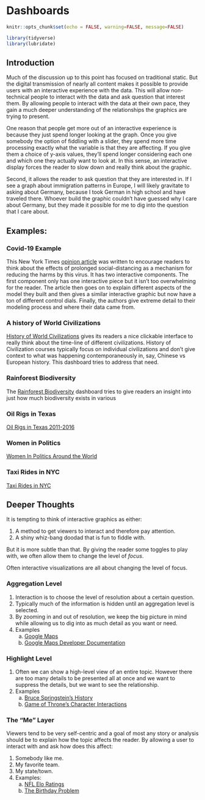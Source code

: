 # Dashboards

```r
knitr::opts_chunk$set(echo = FALSE, warning=FALSE, message=FALSE)

library(tidyverse)
library(lubridate)
```


## Introduction
Much of the discussion up to this point has focused on traditional static. But the digital transmission of nearly all content makes it possible to provide users with an interactive experience with the data. This will allow non-technical people to interact with the data and ask question that interest them. By allowing people to interact with the data at their own pace, they gain a much deeper understanding of the relationships the graphics are trying to present.

One reason that people get more out of an interactive experience is because they just spend longer looking at the graph. Once you give somebody the option of fiddling with a slider, they spend more time processing exactly what the variable is that they are affecting. If you give them a choice of y-axis values, they'll spend longer considering each one and which one they actually want to look at.  In this sense, an interactive display forces the reader to slow down and really think about the graphic.

Second, it allows the reader to ask question that they are interested in. If I see a graph about immigration patterns in Europe, I will likely gravitate to asking about Germany, because I took German in high school and have traveled there. Whoever build the graphic couldn't have guessed why I care about Germany, but they made it possible for me to dig into the question that I care about.

## Examples:

### Covid-19 Example

This New York Times [opinion article](https://www.nytimes.com/interactive/2020/03/25/opinion/coronavirus-trump-reopen-america.html?smid=fb-share&fbclid=IwAR0FAbOYaDwLx1cm9mHNgz3VWo6T5jy77IWR_k9f-x6bv8LHd5DE3aK-438) was written to encourage readers to think about the effects of prolonged social-distancing as a mechanism for reducing the harms by this virus. It has two interactive components. The first component only has one interactive piece but it isn't too overwhelming for the reader. The article then goes on to explain different aspects of the model they built and then gives a similar interactive graphic but now have a ton of different control dials. Finally, the authors give extreme detail to their modeling process and where their data came from.

### A history of World Civilizations
[History of World Civilizations](https://public.tableau.com/en-us/gallery/history-world?tab=featured&topic=greatest-hits) gives its readers a nice clickable interface to really think about the time-line of different civilizations. History of Civilization courses typically focus on individual civilizations and don't give context to what was happening contemporaneously in, say, Chinese vs European history. This dashboard tries to address that need.

### Rainforest Biodiversity
The [Rainforest Biodiversity](https://public.tableau.com/en-us/gallery/tale-rainforest?tab=featured&topic=greatest-hits) dashboard tries to give readers an insight into just how much biodiversity exists in various 

### Oil Rigs in Texas
[Oil Rigs in Texas 2011-2016](https://public.tableau.com/en-us/gallery/texan-oil-rigs?tab=featured&topic=greatest-hits)

### Women in Politics
[Women In Politics Around the World](https://public.tableau.com/en-us/gallery/women-politics-0?tab=featured&topic=greatest-hits)

### Taxi Rides in NYC
[Taxi Rides in NYC](https://public.tableau.com/en-us/gallery/new-york-taxis?tab=featured&topic=greatest-hits)


## Deeper Thoughts

It is tempting to think of interactive graphics as either:

1. A method to get viewers to interact and therefore pay attention.
2. A shiny whiz-bang doodad that is fun to fiddle with.

But it is more subtle than that. By giving the reader some toggles to play with, we often allow them to change the level of *focus*.

Often interactive visualizations are all about changing the level of focus.

### Aggregation Level
1. Interaction is to choose the level of resolution about a certain question.
2. Typically much of the information is hidden until an aggregation level is selected. 
3. By zooming in and out of resolution, we keep the big picture in mind while allowing us to dig into as much detail as you want or need.
4. Examples
    a) [Google Maps](maps.google.com)
    b) [Google Maps Developer Documentation](https://developers.google.com/maps/documentation/maps-static/dev-guide)
    

### Highlight Level
1. Often we can show a high-level view of an entire topic. However there are too many details to be presented all at once and we want to suppress the details, but we want to see the relationship.
2. Examples
    a) [Bruce Springstein's History](http://duelingdatalarge.blogspot.com)
    b) [Game of Throne's Character Interactions](http://beta.wind-and-words.com)


### The "Me" Layer
Viewers tend to be very self-centric and a goal of most any story or analysis should be to explain how the topic affects the reader. By allowing a user to interact with and ask how does this affect:

1. Somebody like me.
2. My favorite team.
3. My state/town.
4. Examples:
    a) [NFL Elo Ratings](https://projects.fivethirtyeight.com/complete-history-of-the-nfl/)
    b) [The Birthday Problem](https://pudding.cool/2018/04/birthday-paradox/)


